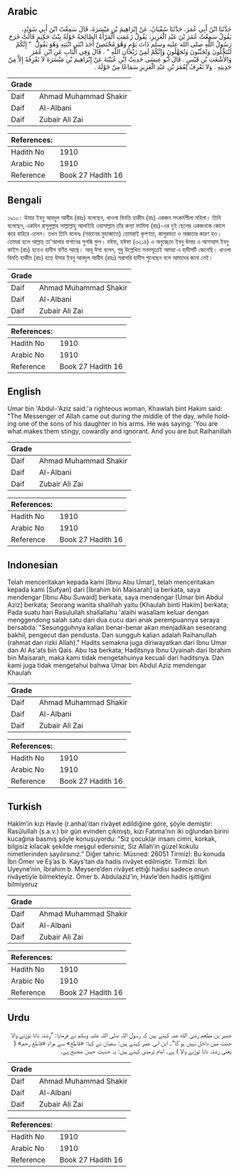 ## Arabic


<div dir="rtl" lang="ar" style={{fontSize:'larger',backgroundColor:'#f8f9fa',padding:20}}>
حَدَّثَنَا ابْنُ أَبِي عُمَرَ، حَدَّثَنَا سُفْيَانُ، عَنْ إِبْرَاهِيمَ بْنِ مَيْسَرَةَ، قَالَ سَمِعْتُ ابْنَ أَبِي سُوَيْدٍ، يَقُولُ سَمِعْتُ عُمَرَ بْنَ عَبْدِ الْعَزِيزِ، يَقُولُ زَعَمَتِ الْمَرْأَةُ الصَّالِحَةُ خَوْلَةُ بِنْتُ حَكِيمٍ قَالَتْ خَرَجَ رَسُولُ اللَّهِ صلى الله عليه وسلم ذَاتَ يَوْمٍ وَهُوَ مُحْتَضِنٌ أَحَدَ ابْنَىِ ابْنَتِهِ وَهُوَ يَقُولُ ‏ "‏ إِنَّكُمْ لَتُبَخِّلُونَ وَتُجَبِّنُونَ وَتُجَهِّلُونَ وَإِنَّكُمْ لَمِنْ رَيْحَانِ اللَّهِ ‏"‏ ‏.‏ قَالَ وَفِي الْبَابِ عَنِ ابْنِ عُمَرَ وَالأَشْعَثِ بْنِ قَيْسٍ ‏.‏ قَالَ أَبُو عِيسَى حَدِيثُ ابْنِ عُيَيْنَةَ عَنْ إِبْرَاهِيمَ بْنِ مَيْسَرَةَ لاَ نَعْرِفُهُ إِلاَّ مِنْ حَدِيثِهِ ‏.‏ وَلاَ نَعْرِفُ لِعُمَرَ بْنِ عَبْدِ الْعَزِيزِ سَمَاعًا مِنْ خَوْلَةَ ‏.‏
</div>
<div style={{backgroundColor:'#f8f9fa',padding:20, marginBottom: 10}}><table> <thead> <tr> <th>Grade</th> <th></th> </tr> </thead> <tbody> <tr><td>Daif</td><td>Ahmad Muhammad Shakir</td></tr><tr><td>Daif</td><td>Al-Albani</td></tr><tr><td>Daif</td><td>Zubair Ali Zai</td></tr></tbody></table><table> <thead> <tr> <th>References:</th> <th></th> </tr> </thead> <tbody><tr><td>Hadith No</td><td>1910</td></tr><tr><td>Arabic No</td><td>1910</td></tr><tr><td>Reference</td><td>Book 27 Hadith 16</td></tr></tbody></table></div>

## Bengali


<div dir="ltr" lang="bn" style={{fontSize:'larger',backgroundColor:'#f8f9fa',padding:20}}>
১৯১০। উমার ইবনু আবদুল আযীয (রহঃ) বলেছেন, খাওলা বিনতি হাকীম (রাঃ) একজন সৎকর্মশীলা মহিলা। তিনি বলেছেন, একদিন রাসুলুল্লাহ সাল্লাল্লাহু আলাইহি ওয়াসাল্লাম তাঁর কন্যা ফামিমা (রাঃ)-এর দুই ছেলের একজনকে কোলে করে বাহিরে এলেন। তখন তিনি বলেনঃ (সন্তানের মুহাব্বাতে) তোমরাই কৃপণতা, কাপুরষতা ও অজ্ঞতার কারণ হও। তোমরা হলে আল্লাহ তা'আলার বাগানের সুগন্ধি ফুল। যঈফ, যঈফা (৩২১৪) এ অনুচ্ছেদে ইবনু উমার ও আশআস ইবনু কাইস (রাঃ) হতেও হাদীস বর্ণিত আছে। আবূ ঈসা বলেন, শুধু উল্লেখিত সনদসূত্রেই আমরা এ হাদীসটি জেনেছি। খাওলা বিনতি হাকীম (রাঃ) হতে উমার ইবনু আবদুল আযীয (রহঃ) সরাসরি হাদীস শুনেছেন বলে আমাদের জানা নেই।
</div>
<div style={{backgroundColor:'#f8f9fa',padding:20, marginBottom: 10}}><table> <thead> <tr> <th>Grade</th> <th></th> </tr> </thead> <tbody> <tr><td>Daif</td><td>Ahmad Muhammad Shakir</td></tr><tr><td>Daif</td><td>Al-Albani</td></tr><tr><td>Daif</td><td>Zubair Ali Zai</td></tr></tbody></table><table> <thead> <tr> <th>References:</th> <th></th> </tr> </thead> <tbody><tr><td>Hadith No</td><td>1910</td></tr><tr><td>Arabic No</td><td>1910</td></tr><tr><td>Reference</td><td>Book 27 Hadith 16</td></tr></tbody></table></div>

## English


<div dir="ltr" lang="en" style={{fontSize:'larger',backgroundColor:'#f8f9fa',padding:20}}>
Umar bin 'Abdul-'Aziz said:'a righteous woman, Khawlah bint Hakim said: "The Messenger of Allah came out during the middle of the day, while holding one of the sons of his daughter in his arms. He was saying: 'You are what makes them stingy, cowardly and ignorant. And you are but Raihanillah
</div>
<div style={{backgroundColor:'#f8f9fa',padding:20, marginBottom: 10}}><table> <thead> <tr> <th>Grade</th> <th></th> </tr> </thead> <tbody> <tr><td>Daif</td><td>Ahmad Muhammad Shakir</td></tr><tr><td>Daif</td><td>Al-Albani</td></tr><tr><td>Daif</td><td>Zubair Ali Zai</td></tr></tbody></table><table> <thead> <tr> <th>References:</th> <th></th> </tr> </thead> <tbody><tr><td>Hadith No</td><td>1910</td></tr><tr><td>Arabic No</td><td>1910</td></tr><tr><td>Reference</td><td>Book 27 Hadith 16</td></tr></tbody></table></div>

## Indonesian


<div dir="ltr" lang="id" style={{fontSize:'larger',backgroundColor:'#f8f9fa',padding:20}}>
Telah menceritakan kepada kami [Ibnu Abu Umar], telah menceritakan kepada kami [Sufyan] dari [Ibrahim bin Maisarah] ia berkata, saya mendengar [Ibnu Abu Suwaid] berkata, saya mendengar [Umar bin Abdul Aziz] berkata; Seorang wanita shalihah yaitu [Khaulah binti Hakim] berkata; Pada suatu hari Rasulullah shallallahu 'alaihi wasallam keluar dengan menggendong salah satu dari dua cucu dari anak perempuannya seraya bersabda: "Sesungguhnya kalian benar-benar akan menjadikan seseorang bakhil, pengecut dan pendusta. Dan sungguh kalian adalah Raihanullah (rahmat dan rizki Allah)." Hadits semakna juga diriwayatkan dari Ibnu Umar dan Al As'ats bin Qais. Abu Isa berkata; Haditsnya Ibnu Uyainah dari Ibrahim bin Maisarah, maka kami tidak mengetahuinya kecuali dari haditsnya. Dan kami juga tidak mengetahui bahwa Umar bin Abdul Aziz mendengar Khaulah
</div>
<div style={{backgroundColor:'#f8f9fa',padding:20, marginBottom: 10}}><table> <thead> <tr> <th>Grade</th> <th></th> </tr> </thead> <tbody> <tr><td>Daif</td><td>Ahmad Muhammad Shakir</td></tr><tr><td>Daif</td><td>Al-Albani</td></tr><tr><td>Daif</td><td>Zubair Ali Zai</td></tr></tbody></table><table> <thead> <tr> <th>References:</th> <th></th> </tr> </thead> <tbody><tr><td>Hadith No</td><td>1910</td></tr><tr><td>Arabic No</td><td>1910</td></tr><tr><td>Reference</td><td>Book 27 Hadith 16</td></tr></tbody></table></div>

## Turkish


<div dir="ltr" lang="tr" style={{fontSize:'larger',backgroundColor:'#f8f9fa',padding:20}}>
Hakîm’in kızı Havle (r.anha)’dan rivâyet edildiğine göre, şöyle demiştir: Rasûlullah (s.a.v.) bir gün evinden çıkmıştı, kızı Fatıma’nın iki oğlundan birini kucağına basmış şöyle konuşuyordu: “Siz çocuklar insanı cimri, korkak, bilgisiz kılacak şekilde meşgul edersiniz, Siz Allah’ın güzel kokulu nimetlerinden sayılırsınız.” Diğer tahric: Müsned: 26051 Tirmizî: Bu konuda İbn Ömer ve Eş’as b. Kays’tan da hadis rivâyet edilmiştir. Tirmizî: İbn Uyeyne’nin, İbrahim b. Meysere’den rivâyet ettiği hadisi sadece onun rivâyetiyle bilmekteyiz. Ömer b. Abdulaziz’in, Havle’den hadis işittiğini bilmiyoruz
</div>
<div style={{backgroundColor:'#f8f9fa',padding:20, marginBottom: 10}}><table> <thead> <tr> <th>Grade</th> <th></th> </tr> </thead> <tbody> <tr><td>Daif</td><td>Ahmad Muhammad Shakir</td></tr><tr><td>Daif</td><td>Al-Albani</td></tr><tr><td>Daif</td><td>Zubair Ali Zai</td></tr></tbody></table><table> <thead> <tr> <th>References:</th> <th></th> </tr> </thead> <tbody><tr><td>Hadith No</td><td>1910</td></tr><tr><td>Arabic No</td><td>1910</td></tr><tr><td>Reference</td><td>Book 27 Hadith 16</td></tr></tbody></table></div>

## Urdu


<div dir="rtl" lang="ur" style={{fontSize:'larger',backgroundColor:'#f8f9fa',padding:20}}>
جبیر بن مطعم رضی الله عنہ کہتے ہیں کہ رسول اللہ صلی اللہ علیہ وسلم نے فرمایا: ”رشتہ ناتا توڑنے والا جنت میں داخل نہیں ہو گا“۔ ابن ابی عمر کہتے ہیں: سفیان نے کہا: «قاطع» سے مراد «قاطع رحم» ( یعنی رشتہ ناتا توڑنے والا ) ہے۔ امام ترمذی کہتے ہیں: یہ حدیث حسن صحیح ہے۔
</div>
<div style={{backgroundColor:'#f8f9fa',padding:20, marginBottom: 10}}><table> <thead> <tr> <th>Grade</th> <th></th> </tr> </thead> <tbody> <tr><td>Daif</td><td>Ahmad Muhammad Shakir</td></tr><tr><td>Daif</td><td>Al-Albani</td></tr><tr><td>Daif</td><td>Zubair Ali Zai</td></tr></tbody></table><table> <thead> <tr> <th>References:</th> <th></th> </tr> </thead> <tbody><tr><td>Hadith No</td><td>1910</td></tr><tr><td>Arabic No</td><td>1910</td></tr><tr><td>Reference</td><td>Book 27 Hadith 16</td></tr></tbody></table></div>